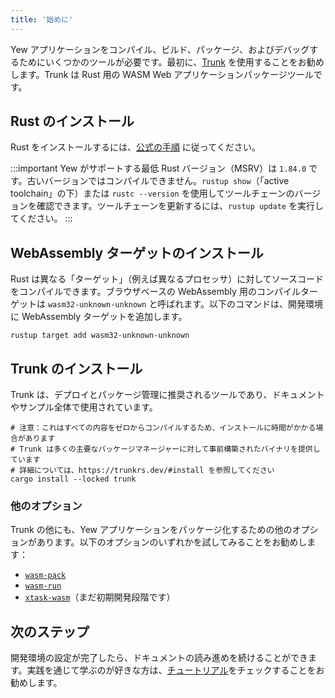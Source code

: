 ```yaml
---
title: '始めに'
---
```


Yew アプリケーションをコンパイル、ビルド、パッケージ、およびデバッグするためにいくつかのツールが必要です。最初に、[Trunk](https://trunkrs.dev/) を使用することをお勧めします。Trunk は Rust 用の WASM Web アプリケーションパッケージツールです。

## Rust のインストール

Rust をインストールするには、[公式の手順](https://www.rust-lang.org/tools/install) に従ってください。

:::important
Yew がサポートする最低 Rust バージョン（MSRV）は `1.84.0` です。古いバージョンではコンパイルできません。`rustup show`（「active toolchain」の下）または `rustc --version` を使用してツールチェーンのバージョンを確認できます。ツールチェーンを更新するには、`rustup update` を実行してください。
:::

## WebAssembly ターゲットのインストール

Rust は異なる「ターゲット」（例えば異なるプロセッサ）に対してソースコードをコンパイルできます。ブラウザベースの WebAssembly 用のコンパイルターゲットは `wasm32-unknown-unknown` と呼ばれます。以下のコマンドは、開発環境に WebAssembly ターゲットを追加します。

```shell
rustup target add wasm32-unknown-unknown
```

## Trunk のインストール

Trunk は、デプロイとパッケージ管理に推奨されるツールであり、ドキュメントやサンプル全体で使用されています。

```shell
# 注意：これはすべての内容をゼロからコンパイルするため、インストールに時間がかかる場合があります
# Trunk は多くの主要なパッケージマネージャーに対して事前構築されたバイナリを提供しています
# 詳細については、https://trunkrs.dev/#install を参照してください
cargo install --locked trunk
```

### 他のオプション

Trunk の他にも、Yew アプリケーションをパッケージ化するための他のオプションがあります。以下のオプションのいずれかを試してみることをお勧めします：

- [`wasm-pack`](https://github.com/drager/wasm-pack/)
- [`wasm-run`](https://github.com/IMI-eRnD-Be/wasm-run)
- [`xtask-wasm`](https://github.com/rustminded/xtask-wasm/)（まだ初期開発段階です）

## 次のステップ

開発環境の設定が完了したら、ドキュメントの読み進めを続けることができます。実践を通じて学ぶのが好きな方は、[チュートリアル](../tutorial)をチェックすることをお勧めします。
